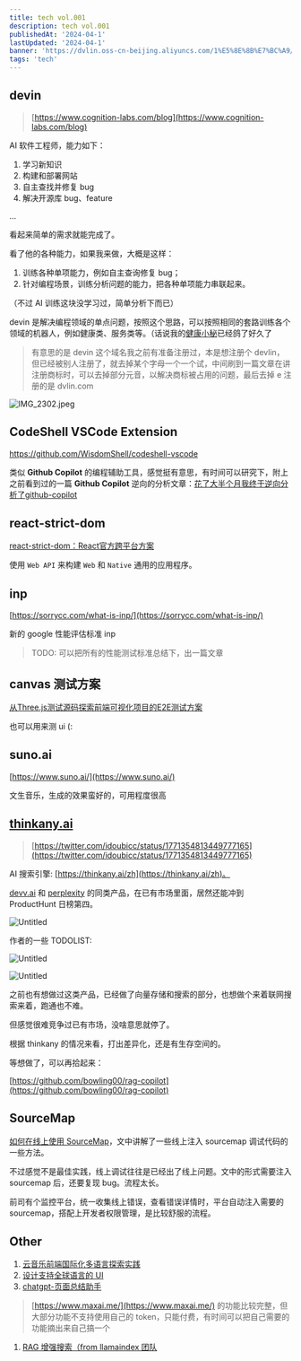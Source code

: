 ```yaml
---
title: tech vol.001
description: tech vol.001
publishedAt: '2024-04-1'
lastUpdated: '2024-04-1'
banner: 'https://dvlin.oss-cn-beijing.aliyuncs.com/1%E5%8E%8B%E7%BC%A9/jianpan.jpg?Expires=1712509657&OSSAccessKeyId=TMP.3KiN7mYSPMsD4j1mCqQDRgPQqXqHReuj1cRGZ535sbeFBQiL5CwQbDSor8efrMHecH7AydNB7ub2rMjxqBqLvJFataaCve&Signature=zjQmQULwSRwB%2FW8XgEVhs%2BsVhss%3D'
tags: 'tech'
---
```


## devin

> [https://www.cognition-labs.com/blog](https://www.cognition-labs.com/blog)
> 

AI 软件工程师，能力如下：

1. 学习新知识
2. 构建和部署网站
3. 自主查找并修复 bug
4. 解决开源库 bug、feature

…

看起来简单的需求就能完成了。

看了他的各种能力，如果我来做，大概是这样：

1. 训练各种单项能力，例如自主查询修复 bug；
2. 针对编程场景，训练分析问题的能力，把各种单项能力串联起来。

（不过 AI 训练这块没学习过，简单分析下而已）

devin 是解决编程领域的单点问题，按照这个思路，可以按照相同的套路训练各个领域的机器人，例如健康类、服务类等。（话说我的[健康小秘](https://github.com/bowling00/health-copilot)已经鸽了好久了

> 有意思的是 devin 这个域名我之前有准备注册过，本是想注册个 devlin，但已经被别人注册了，就去掉某个字母一个一个试，中间刷到一篇文章在讲注册商标时，可以去掉部分元音，以解决商标被占用的问题，最后去掉 e 注册的是 dvlin.com
> 

![IMG_2302.jpeg](vol%20001%20b29bfc30fa2746a58148319df56b6f13/IMG_2302.jpeg)

## **CodeShell VSCode Extension**

https://github.com/WisdomShell/codeshell-vscode

类似 **Github Copilot** 的编程辅助工具，感觉挺有意思，有时间可以研究下，附上之前看到过的一篇 **Github Copilot** 逆向的分析文章：[花了大半个月我终于逆向分析了github-copilot](https://github.com/mengjian-github/copilot-analysis?tab=readme-ov-file#%E8%8A%B1%E4%BA%86%E5%A4%A7%E5%8D%8A%E4%B8%AA%E6%9C%88%E6%88%91%E7%BB%88%E4%BA%8E%E9%80%86%E5%90%91%E5%88%86%E6%9E%90%E4%BA%86github-copilot) 

## **react-strict-dom**

[react-strict-dom：React官方跨平台方案](https://mp.weixin.qq.com/s/jkWNsXKS-W4Qfu59f4ZzQw)

使用 `Web API` 来构建 `Web` 和 `Native` 通用的应用程序。

## inp

[https://sorrycc.com/what-is-inp/](https://sorrycc.com/what-is-inp/) 

新的 google 性能评估标准 inp

> TODO: 可以把所有的性能测试标准总结下，出一篇文章
> 

## canvas 测试方案

[从Three.js测试源码探索前端可视化项目的E2E测试方案](https://mp.weixin.qq.com/s/nNzMgc7U8M1cO-h6r0oHSA)

也可以用来测 ui (:

## suno.ai

[https://www.suno.ai/](https://www.suno.ai/)

文生音乐，生成的效果蛮好的，可用程度很高

## [thinkany.ai](https://thinkany.ai/zh)

> [https://twitter.com/idoubicc/status/1771354813449777165](https://twitter.com/idoubicc/status/1771354813449777165)
> 

AI 搜索引擎: [https://thinkany.ai/zh](https://thinkany.ai/zh)。

[devv.ai](https://devv.ai/) 和 [perplexity](https://www.perplexity.ai/) 的同类产品，在已有市场里面，居然还能冲到 ProductHunt 日榜第四。

![Untitled](vol%20001%20b29bfc30fa2746a58148319df56b6f13/Untitled.png)

作者的一些 TODOLIST:

![Untitled](vol%20001%20b29bfc30fa2746a58148319df56b6f13/Untitled%201.png)

![Untitled](vol%20001%20b29bfc30fa2746a58148319df56b6f13/Untitled%202.png)

之前也有想做过这类产品，已经做了向量存储和搜索的部分，也想做个来着联网搜索来着，跑通也不难。

但感觉很难竞争过已有市场，没啥意思就停了。

根据 thinkany 的情况来看，打出差异化，还是有生存空间的。

等想做了，可以再拾起来：

[https://github.com/bowling00/rag-copilot](https://github.com/bowling00/rag-copilot)

## **SourceMap**

[如何在线上使用 SourceMap](https://mp.weixin.qq.com/s/R9tRwHk9erUypyo3xAfumA)，文中讲解了一些线上注入 sourcemap 调试代码的一些方法。

不过感觉不是最佳实践，线上调试往往是已经出了线上问题。文中的形式需要注入 sourcemap 后，还要复现 bug。流程太长。

前司有个监控平台，统一收集线上错误，查看错误详情时，平台自动注入需要的 sourcemap，搭配上开发者权限管理，是比较舒服的流程。

## Other

1. [云音乐前端国际化多语言探索实践](https://mp.weixin.qq.com/s/y418GoJmDePmUF613JF9iA)
2. [设计支持全球语言的 UI](https://mp.weixin.qq.com/s/yhxedg5wCR7SkJUupD9BUg)
3. [chatgpt-页面总结助手](https://chromewebstore.google.com/detail/chatgpt-%E6%80%BB%E7%BB%93%E5%8A%A9%E6%89%8B/nnjcoododbeemlmmhbfmmkbneniepaog?hl=zh-CN)

> [https://www.maxai.me/](https://www.maxai.me/) 的功能比较完整，但大部分功能不支持使用自己的 token，只能付费，有时间可以把自己需要的功能摘出来自己搞一个
> 
1. [RAG 增强搜索（from llamaindex 团队](https://twitter.com/dotey/status/1743393585217556991)

